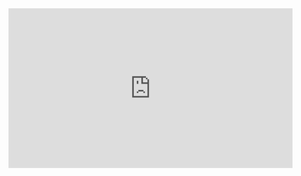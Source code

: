 <iframe width="560" height="315" 
src="https://www.youtube.com/embed/0Z-YnA8tb5I" 
title="YouTube video player" frameborder="0" allow="accelerometer; autoplay; clipboard-write; encrypted-media; gyroscope; picture-in-picture" allowfullscreen></iframe>